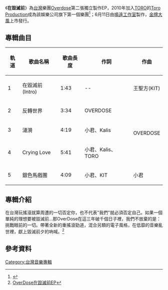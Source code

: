 {{Infobox album
| Name = 在毀滅前…
| Type = Studio
| Artist = Overdose
| Cover =
| Released = 2010年6月11日
| Genre = [[搖滾音樂|搖滾]]、[[新金屬|Nu Metal]]
| Length = 19分23秒
| Label = [[金牌大風音樂文化股份有限公司|金牌大風]]
| Producer = [[賴世凱|賴世凱]]
| Reviews = [[KKBOX|KKBOX]] {{Rating-5|4}} [http://tw.kkbox.com/album/nhGtpyvz83WLacr0F-cg008l-index.html 連結] 
| Last album = OVERDOSE<br/>(2006年)
| This album = '''在毀滅前'''<br/>(2010年)
}}

《'''在毀滅前'''》為[[台灣|台灣]]樂團[[Overdose|Overdose]]第二張獨立製作EP，2010年加入[[郭葦昀|TORO]]的[[Toro_Production|Toro Production]]成為該娛樂公司旗下第一個樂團<ref>{{Cite web |url=http://www.cdnews.biz/cdnews_site/docDetail.jsp?coluid=348&docid=101185557 |title=TORO當老闆　砸2000萬捧樂團 |access-date=2010-12-08 |archive-url=https://web.archive.org/web/20160304211819/http://www.cdnews.biz/cdnews_site/docDetail.jsp?coluid=348&docid=101185557 |archive-date=2016-03-04 |dead-url=yes }}</ref>；6月11日由[[鳴遠工作室|鳴遠工作室]]製作，[[金牌大風音樂文化股份有限公司|金牌大風]]上市發行。


== 專輯曲目 ==
{| class="wikitable"
|-
! 軌道 !! 歌曲名稱 !! 歌曲長度 !! 作詞 !! 作曲
|-
| 1 || 在毀滅前(Intro) || 1:43 || -- || 王聖方(KIT) 
|-
| 2 || 反轉世界 || 3:34 || OVERDOSE|| rowspan=3|OVERDOSE
|-
| 3 || 漣漪 || 4:19 || 小君、Kalis
|-
| 4 || Crying Love || 5:41 || 小君、Kalis、TORO
|-
| 5 || 銀色馬戲團 || 4:09 || 小君、KIT || 小君
|}

== 專輯介紹 ==

在台灣玩搖滾就算周遭的一切否定你，也不代表"我們"就必須否定自己。如果一個單純的理想要被毀滅前…那OverDose在這三年破千個日子裡，我們不放棄的是：挑戰眼前的一切。帶著全新的重搖滾勁道，混合另類的電子風格，在低靡的音樂亂世裡，獻上毀滅前夕的吶喊。<ref>[http://odtw.pixnet.net/blog/post/8321506 OverDose在毀滅前EP]</ref>

== 參考資料 ==
<references/>
[[Category:台灣音樂專輯|Category:台灣音樂專輯]]